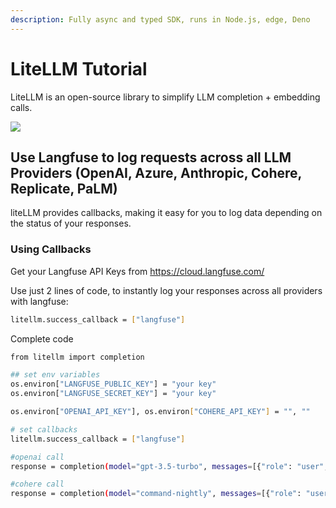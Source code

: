 ```yaml
---
description: Fully async and typed SDK, runs in Node.js, edge, Deno
---
```


# LiteLLM Tutorial

LiteLLM is an open-source library to simplify LLM completion + embedding calls.

<img src="https://docs.litellm.ai/assets/ideal-img/langfuse.f4da332.1920.png"/>

## Use Langfuse to log requests across all LLM Providers (OpenAI, Azure, Anthropic, Cohere, Replicate, PaLM)

liteLLM provides callbacks, making it easy for you to log data depending on the status of your responses.

### Using Callbacks

Get your Langfuse API Keys from https://cloud.langfuse.com/

Use just 2 lines of code, to instantly log your responses across all providers with langfuse:

```sh
litellm.success_callback = ["langfuse"]
```

Complete code

```sh
from litellm import completion

## set env variables
os.environ["LANGFUSE_PUBLIC_KEY"] = "your key"
os.environ["LANGFUSE_SECRET_KEY"] = "your key"

os.environ["OPENAI_API_KEY"], os.environ["COHERE_API_KEY"] = "", ""

# set callbacks
litellm.success_callback = ["langfuse"]

#openai call
response = completion(model="gpt-3.5-turbo", messages=[{"role": "user", "content": "Hi 👋 - i'm openai"}])

#cohere call
response = completion(model="command-nightly", messages=[{"role": "user", "content": "Hi 👋 - i'm cohere"}])
```

